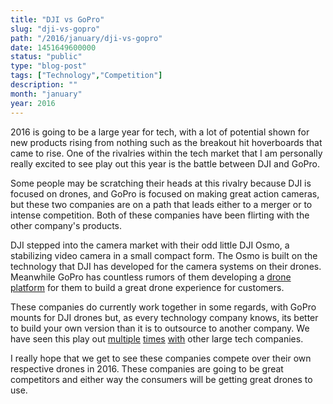 ```yaml
---
title: "DJI vs GoPro"
slug: "dji-vs-gopro"
path: "/2016/january/dji-vs-gopro"
date: 1451649600000
status: "public"
type: "blog-post"
tags: ["Technology","Competition"]
description: ""
month: "january"
year: 2016
---
```




2016 is going to be a large year for tech, with a lot of potential shown for new
products rising from nothing such as the breakout hit hoverboards that came to
rise. One of the rivalries within the tech market that I am personally really
excited to see play out this year is the battle between DJI and GoPro.

Some people may be scratching their heads at this rivalry because DJI is focused
on drones, and GoPro is focused on making great action cameras, but these two
companies are on a path that leads either to a merger or to intense competition.
Both of these companies have been flirting with the other company's products.

DJI stepped into the camera market with their odd little DJI Osmo, a stabilizing
video camera in a small compact form. The Osmo is built on the technology that
DJI has developed for the camera systems on their drones. Meanwhile GoPro has
countless rumors of them developing a
[drone platform](http://techcrunch.com/2015/12/27/how-gopro-is-building-its-future-drone-platform-foundations/)
for them to build a great drone experience for customers.

These companies do currently work together in some regards, with GoPro mounts
for DJI drones but, as every technology company knows, its better to build your
own version than it is to outsource to another company. We have seen this play
out
[multiple](http://www.wired.com/2015/07/like-google-facebook-twitter-designs-computer-servers/)
[times](http://www.wired.com/2012/03/google-miner-helmet/)
[with](http://spectrum.ieee.org/cars-that-think/transportation/self-driving/uber-could-be-first-to-test-completely-driverless-cars-in-public)
other large tech companies.

I really hope that we get to see these companies compete over their own
respective drones in 2016. These companies are going to be great competitors and
either way the consumers will be getting great drones to use.

